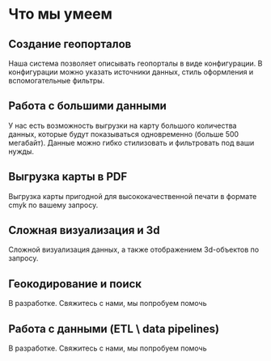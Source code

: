 # Что мы умеем

## Создание геопорталов

Наша система позволяет описывать геопорталы в виде конфигурации. В конфигурации можно указать источники данных, стиль оформления и вспомогательные фильтры.

## Работа с большими данными

У нас есть возможность выгрузки на карту большого количества данных, которые будут показываться одновременно (больше 500 мегабайт). Данные можно гибко стилизовать и фильтровать под ваши нужды.

## Выгрузка карты в PDF

Выгрузка карты пригодной для высококачественной печати в формате cmyk по вашему запросу.

## Сложная визуализация и 3d

Сложной визуализация данных, а также отображением 3d-объектов по запросу.

## Геокодирование и поиск

В разработке. Свяжитесь с нами, мы попробуем помочь

## Работа с данными (ETL \ data pipelines)

В разработке. Свяжитесь с нами, мы попробуем помочь
